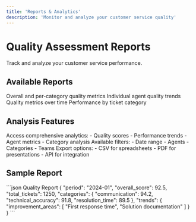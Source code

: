 ```yaml
---
title: 'Reports & Analytics'
description: 'Monitor and analyze your customer service quality'
---
```


# Quality Assessment Reports

Track and analyze your customer service performance.

## Available Reports

<CardGroup cols={2}>
  <Card title="Quality Scores" icon="star">
    Overall and per-category quality metrics
  </Card>
  <Card title="Agent Performance" icon="user">
    Individual agent quality trends
  </Card>
  <Card title="Trend Analysis" icon="chart-line">
    Quality metrics over time
  </Card>
  <Card title="Category Breakdown" icon="folder-tree">
    Performance by ticket category
  </Card>
</CardGroup>

## Analysis Features

<Steps>
  <Step title="View Reports">
    Access comprehensive analytics:
    - Quality scores
    - Performance trends
    - Agent metrics
    - Category analysis
  </Step>

  <Step title="Filter Data">
    Available filters:
    - Date range
    - Agents
    - Categories
    - Teams
  </Step>

  <Step title="Export Results">
    Export options:
    - CSV for spreadsheets
    - PDF for presentations
    - API for integration
  </Step>
</Steps>

## Sample Report

<CodeGroup>
```json Quality Report
{
  "period": "2024-01",
  "overall_score": 92.5,
  "total_tickets": 1250,
  "categories": {
    "communication": 94.2,
    "technical_accuracy": 91.8,
    "resolution_time": 89.5
  },
  "trends": {
    "improvement_areas": [
      "First response time",
      "Solution documentation"
    ]
  }
}
```
</CodeGroup> 